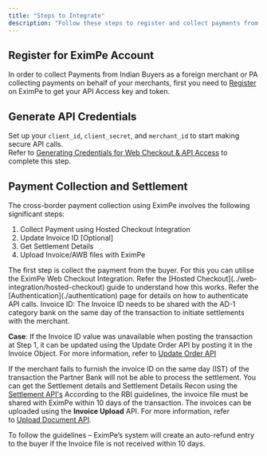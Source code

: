 ```yaml
---
title: "Steps to Integrate"
description: "Follow these steps to register and collect payments from customer in India"
---
```


## Register for EximPe Account

In order to collect Payments from Indian Buyers as a foreign merchant or PA collecting payments on behalf of your merchants, first you need to [Register](/integration-guide/getting-started/register-merchant) on EximPe to get your API Access key and token.

## Generate API Credentials

Set up your `client_id`, `client_secret`, and `merchant_id` to start making secure API calls.\
Refer to [Generating Credentials for Web Checkout & API Access](./test-credentials) to complete this step.

## Payment Collection and Settlement

The cross-border payment collection using EximPe involves the following significant steps:

1. Collect Payment using Hosted Checkout Integration
2. Update Invoice ID [Optional]
3. Get Settlement Details
4. Upload Invoice/AWB files with EximPe


<Steps>
  <Step title="Step 1: Collect Payment using Hosted Checkout Integration">
    The first step is collect the payment from the buyer. For this you can utilise the EximPe Web Checkout Integration. Refer the [Hosted Checkout](../web-integration/hosted-checkout) guide to understand how this works. Refer the [Authentication](./authentication) page for details on how to authenticate API calls.
  </Step>
  <Step title="Step 2: Update Invoice ID [Conditional]">
    Invoice ID: The Invoice ID needs to be shared with the AD-1 category bank on the same day of the transaction to initiate settlements with the merchant.

**Case**: If the Invoice ID value was unavailable when posting the transaction at Step 1, it can be updated using the Update Order API by posting it in the Invoice Object. For more information, refer to [Update Order API](../../api-reference/order/update_order)

If the merchant fails to furnish the invoice ID on the same day (IST) of the transaction the Partner Bank will not be able to process the settlement.
  </Step>
  <Step title="Step 3: Get Settlement Details">
    You can get the Settlement details and Settlement Details Recon using the [Settlement API's](../../api-reference/settelement/)
  </Step>
  <Step title="Step 4: Upload the Invoices">
   According to the RBI guidelines, the invoice file must be shared with EximPe within 10 days of the transaction. The invoices can be uploaded using the **Invoice Upload** API. For more information, refer to [Upload Document API](../../api-reference/order/invoice_upload).

To follow the guidelines – EximPe’s system will create an auto-refund entry to the buyer if the Invoice file is not received within 10 days. 
  </Step>
</Steps>


